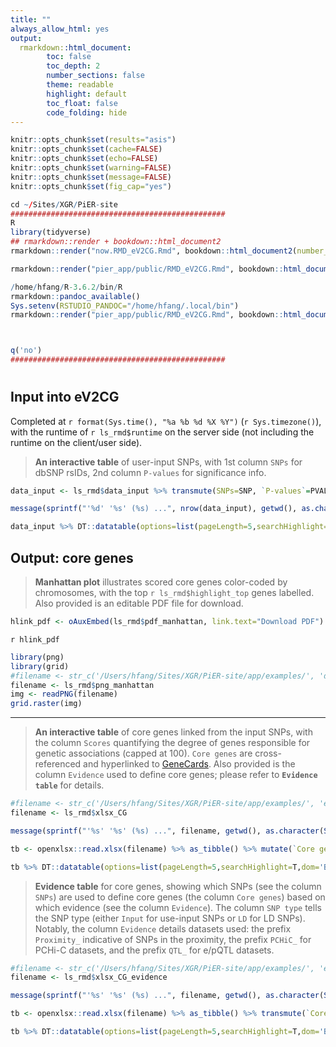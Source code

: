 ```yaml
---
title: ""
always_allow_html: yes
output:
  rmarkdown::html_document:
        toc: false
        toc_depth: 2
        number_sections: false
        theme: readable
        highlight: default
        toc_float: false
        code_folding: hide
---
```


```r
knitr::opts_chunk$set(results="asis")
knitr::opts_chunk$set(cache=FALSE)
knitr::opts_chunk$set(echo=FALSE)
knitr::opts_chunk$set(warning=FALSE)
knitr::opts_chunk$set(message=FALSE)
knitr::opts_chunk$set(fig_cap="yes")
```

```r
cd ~/Sites/XGR/PiER-site
################################################
R
library(tidyverse)
## rmarkdown::render + bookdown::html_document2
rmarkdown::render("now.RMD_eV2CG.Rmd", bookdown::html_document2(number_sections=F,theme="readable", hightlight="default"), output_dir="/Users/hfang/Sites/XGR/PiER-site/app/examples")

rmarkdown::render("pier_app/public/RMD_eV2CG.Rmd", bookdown::html_document2(number_sections=F,theme="readable", hightlight="default"))

/home/hfang/R-3.6.2/bin/R
rmarkdown::pandoc_available()
Sys.setenv(RSTUDIO_PANDOC="/home/hfang/.local/bin")
rmarkdown::render("pier_app/public/RMD_eV2CG.Rmd", bookdown::html_document2(number_sections=F,theme="readable", hightlight="default"))



q('no')
################################################
```


# {.tabset .tabset-fade}


## **Input into eV2CG**
Completed at `r format(Sys.time(), "%a %b %d %X %Y")` (`r Sys.timezone()`), with the runtime of `r ls_rmd$runtime` on the server side (not including the runtime on the client/user side).

> **An interactive table** of user-input SNPs, with 1st column `SNPs` for dbSNP rsIDs, 2nd column `P-values` for significance info.

```r
data_input <- ls_rmd$data_input %>% transmute(SNPs=SNP, `P-values`=PVALUE)

message(sprintf("'%d' '%s' (%s) ...", nrow(data_input), getwd(), as.character(Sys.time())), appendLF=TRUE)

data_input %>% DT::datatable(options=list(pageLength=5,searchHighlight=T,dom='Bfrtip',buttons=c('csv','copy'), dom='t',scrollX=T), style='default', caption="", rownames=FALSE, escape=F, extensions=c('Buttons'))
```


## **Output: core genes**

> **Manhattan plot** illustrates scored core genes color-coded by chromosomes, with the top `r ls_rmd$highlight_top` genes labelled. Also provided is an editable PDF file for download.

```r
hlink_pdf <- oAuxEmbed(ls_rmd$pdf_manhattan, link.text="Download PDF")
```
<div class="text-right">`r hlink_pdf`</div>

```r
library(png)
library(grid)
#filename <- str_c('/Users/hfang/Sites/XGR/PiER-site/app/examples/', 'dTarget_manhattan.png')
filename <- ls_rmd$png_manhattan
img <- readPNG(filename)
grid.raster(img)
```

<hr>

> **An interactive table** of core genes linked from the input SNPs, with the column `Scores` quantifying the degree of genes responsible for genetic associations (capped at 100). `Core genes` are cross-referenced and hyperlinked to [GeneCards](https://www.genecards.org). Also provided is the column `Evidence` used to define core genes; please refer to **`Evidence table`** for details.

```r
#filename <- str_c('/Users/hfang/Sites/XGR/PiER-site/app/examples/', 'eV2CG.xlsx')
filename <- ls_rmd$xlsx_CG

message(sprintf("'%s' '%s' (%s) ...", filename, getwd(), as.character(Sys.time())), appendLF=TRUE)

tb <- openxlsx::read.xlsx(filename) %>% as_tibble() %>% mutate(`Core genes`=sprintf("<a href='https://www.genecards.org/cgi-bin/carddisp.pl?gene=%s' target='%s''>%s</a>", Gene, Gene, Gene)) %>% transmute(`Core genes`, Scores=signif(Scores,digits=4), Evidence, Description)

tb %>% DT::datatable(options=list(pageLength=5,searchHighlight=T,dom='Bfrtip',buttons=c('csv','copy'), dom='t',scrollX=T), style='default', caption="", rownames=FALSE, escape=F, extensions=c('Buttons'))
```

> **Evidence table** for core genes, showing which SNPs (see the column `SNPs`) are used to define core genes (the column `Core genes`) based on which evidence (see the column `Evidence`). The column `SNP type` tells the SNP type (either `Input` for use-input SNPs or `LD` for LD SNPs). Notably, the column `Evidence` details datasets used: the prefix `Proximity_` indicative of SNPs in the proximity, the prefix `PCHiC_` for PCHi-C datasets, and the prefix `QTL_` for e/pQTL datasets.

```r
#filename <- str_c('/Users/hfang/Sites/XGR/PiER-site/app/examples/', 'eV2CG_evidence.xlsx')
filename <- ls_rmd$xlsx_CG_evidence

message(sprintf("'%s' '%s' (%s) ...", filename, getwd(), as.character(Sys.time())), appendLF=TRUE)

tb <- openxlsx::read.xlsx(filename) %>% as_tibble() %>% transmute(`Core genes`=Gene, SNPs=SNP, `SNP type`=SNP_type, Evidence)

tb %>% DT::datatable(options=list(pageLength=5,searchHighlight=T,dom='Bfrtip',buttons=c('csv','copy'), dom='t',scrollX=T), style='default', caption="", rownames=FALSE, escape=F, extensions=c('Buttons'))
```

